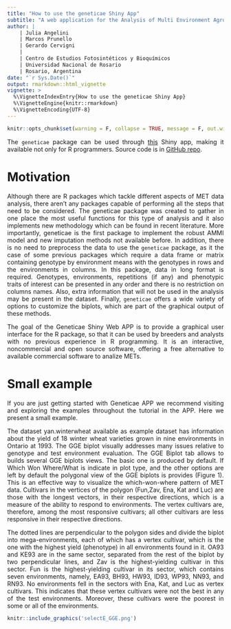 ```yaml
---
title: "How to use the geneticae Shiny App"
subtitle: "A web application for the Analysis of Multi Environment Agronomic Trials"
author: |
    | Julia Angelini
    | Marcos Prunello
    | Gerardo Cervigni
    |
    | Centro de Estudios Fotosintéticos y Bioquímicos
    | Universidad Nacional de Rosario
    | Rosario, Argentina
date: "`r Sys.Date()`"
output: rmarkdown::html_vignette
vignette: >
  %\VignetteIndexEntry{How to use the geneticae Shiny App}
  %\VignetteEngine{knitr::rmarkdown}
  %\VignetteEncoding{UTF-8}
---
```


```r
knitr::opts_chunk$set(warning = F, collapse = TRUE, message = F, out.width = "60%")
```

<style type="text/css">

body{
text-align: justify}
</style>
  
The `geneticae` package can be used through [this](https://geneticae.shinyapps.io/geneticae-shiny-web-app/) Shiny app, making it available not only for R programmers. Source code is in [GitHub repo](https://github.com/jangelini/Geneticae-Shiny-Web-APP).



# Motivation

Although there are R packages which tackle different aspects of MET data analysis, there aren't any packages capable of performing all the steps that need to be considered. The geneticae package was created to gather in one place the most useful functions for this type of analysis and it also implements new methodology which can be found in recent literature. More importantly, geneticae is the first package to implement the robust AMMI model and new imputation methods not available before. In addition, there is no need to preprocess the data to use the `geneticae` package, as it the case of some previous packages which require a data frame or matrix containing genotype by environment means with the genotypes in rows and the environments in columns. In this package, data in long format is required. Genotypes, environments, repetitions (if any) and phenotypic traits of interest can be presented in any order and there is no restriction on columns names. Also, extra information that will not be used in the analysis may be present in the dataset. Finally, `geneticae` offers a wide variety of options to customize the biplots, which are part of the graphical output of these methods.

The goal of the Geneticae Shiny Web APP is to provide a graphical user interface for the R package, so that it can be used by breeders and analysts with no previous experience in R programming. It is an interactive, noncommercial and open source software, offering a free alternative to available commercial software to analize METs.

# Small example

If you are just getting started with Geneticae APP we recommend visiting and exploring the examples throughout the tutorial in the APP. Here we present a small example.

The dataset yan.winterwheat available as example dataset has information about the yield of 18 winter wheat varieties grown in nine environments in Ontario at 1993. The GGE biplot visually addresses many issues relative to genotype and test environment evaluation. The GGE Biplot tab allows to builds several GGE biplots views. The basic one is produced by default. If Which Won Where/What is indicate in plot type, and the other options are left by default the polygonal view of the GGE biplots is provides (Figure 1). This is an effective way to visualize the which-won-where pattern of MET data. Cultivars in the vertices of the polygon (Fun,Zav, Ena, Kat and Luc) are those with the longest vectors, in their respective directions, which is a measure of the ability to respond to environments. The vertex cultivars are, therefore, among the most responsive cultivars; all other cultivars are less responsive in their respective directions.

The dotted lines are perpendicular to the polygon sides and divide the biplot into mega-environments, each of which has a vertex cultivar, which is the one with the highest yield (phenotype) in all environments found in it. OA93 and KE93 are in the same sector, separated from the rest of the biplot by two perpendicular lines, and Zav is the highest-yielding cultivar in this sector. Fun is the highest-yielding cultivar in its sector, which contains seven environments, namely, EA93, BH93, HW93, ID93, WP93, NN93, and RN93. No environments fell in the sectors with Ena, Kat, and Luc as vertex cultivars. This indicates that these vertex cultivars were not the best in any of the test environments. Moreover, these cultivars were the poorest in some or all of the environments.


```r
knitr::include_graphics('selectE_GGE.png')
```


